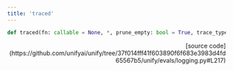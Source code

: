 ```yaml
---
title: 'traced'
---
```


```python
def traced(fn: callable = None, *, prune_empty: bool = True, trace_type: str = "span"):
```

<p align="right">[source code](https://github.com/unifyai/unify/tree/37f014fff41f603890f6f683e3983d4fd65567b5/unify/evals/logging.py#L217)</p>

